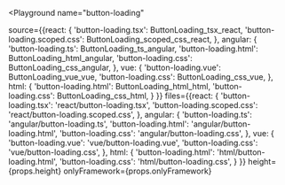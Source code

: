 

<Playground
  name="button-loading"
  
  source={{react: {
             'button-loading.tsx': ButtonLoading_tsx_react,
             'button-loading.scoped.css': ButtonLoading_scoped_css_react,
           },
           angular: {
             'button-loading.ts': ButtonLoading_ts_angular,
             'button-loading.html': ButtonLoading_html_angular,
             'button-loading.css': ButtonLoading_css_angular,
           },
           vue: {
             'button-loading.vue': ButtonLoading_vue_vue,
             'button-loading.css': ButtonLoading_css_vue,
           },
           html: {
             'button-loading.html': ButtonLoading_html_html,
             'button-loading.css': ButtonLoading_css_html,
           }
}}
  files={{react: {
            'button-loading.tsx': 'react/button-loading.tsx',
            'button-loading.scoped.css': 'react/button-loading.scoped.css',
          },
          angular: {
            'button-loading.ts': 'angular/button-loading.ts',
            'button-loading.html': 'angular/button-loading.html',
            'button-loading.css': 'angular/button-loading.css',
          },
          vue: {
            'button-loading.vue': 'vue/button-loading.vue',
            'button-loading.css': 'vue/button-loading.css',
          },
          html: {
            'button-loading.html': 'html/button-loading.html',
            'button-loading.css': 'html/button-loading.css',
          }
}}
  height={props.height}
  onlyFramework={props.onlyFramework}
></Playground>
